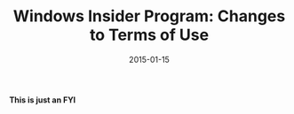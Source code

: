 ﻿---
title: 'Windows Insider Program: Changes to Terms of Use'
date: 2015-01-15
tags: ['Windows Insider Program', 'Read It Don''t Read It']
draft: false
summary: 'This is just an FYI'
---


<strong>This is just an FYI</strong> 
 
<Figure key="/images/bb09bc9ca2c74fa79e9a885324def5af.png" src="/images/bb09bc9ca2c74fa79e9a885324def5af.png" alt="Please read this important announcement about the Windows Insider Program Terms of Use. ________________________________________         ________________________________________    Hello, Windows Insider &ndash;   We hope you are continuing to enjoy the Windows Insider Program.   We'll be sending out more exciting updates and announcements soon. In the meantime, we just wanted to alert you that the Windows Insider Program Terms of Use are changing.    Updated program terms coming soon! We'll post them here, be sure to check back after January 21 to review. Your continued participation in the Program once the terms are live constitutes your acceptance.   Thanks again for helping make Windows better,   The Windows Team    ________________________________________    You are receiving this email because you signed up to participate in the Windows Insider Program.   This email is sent from an unmonitored address, please do not reply. Please use links inline above to get additional information or help.   Microsoft respects your privacy. To learn more please read our online Privacy Statement.    This is a mandatory service communication. If you wish to stop receiving emails about the Windows Insider Program, you will need to leave the program.    To set your contact preferences for other Microsoft communications click here.    Microsoft Corporation  One Microsoft Way  Redmond, WA 98052 USA	         " width="0" height="0" caption="FILL THIS IN" />

